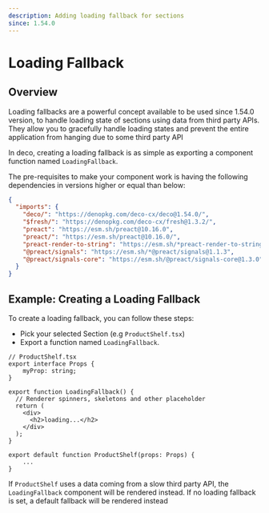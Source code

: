 ```yaml
---
description: Adding loading fallback for sections
since: 1.54.0
---
```


# Loading Fallback

## Overview

Loading fallbacks are a powerful concept available to be used since 1.54.0
version, to handle loading state of sections using data from third party APIs.
They allow you to gracefully handle loading states and prevent the entire
application from hanging due to some third party API

In deco, creating a loading fallback is as simple as exporting a component
function named `LoadingFallback`.

The pre-requisites to make your component work is having the following
dependencies in versions higher or equal than below:

```json
{
  "imports": {
    "deco/": "https://denopkg.com/deco-cx/deco@1.54.0/",
    "$fresh/": "https://denopkg.com/deco-cx/fresh@1.3.2/",
    "preact": "https://esm.sh/preact@10.16.0",
    "preact/": "https://esm.sh/preact@10.16.0/",
    "preact-render-to-string": "https://esm.sh/*preact-render-to-string@6.2.0",
    "@preact/signals": "https://esm.sh/*@preact/signals@1.1.3",
    "@preact/signals-core": "https://esm.sh/@preact/signals-core@1.3.0"
  }
}
```

## Example: Creating a Loading Fallback

To create a loading fallback, you can follow these steps:

- Pick your selected Section (e.g `ProductShelf.tsx`)
- Export a function named `LoadingFallback`.

```tsx
// ProductShelf.tsx
export interface Props {
    myProp: string;
}

export function LoadingFallback() {
  // Renderer spinners, skeletons and other placeholder
  return (
    <div>
      <h2>loading...</h2>
    </div>
  );
}

export default function ProductShelf(props: Props) {
    ...
}
```

If `ProductShelf` uses a data coming from a slow third party API, the
`LoadingFallback` component will be rendered instead. If no loading fallback is
set, a default fallback will be rendered instead
